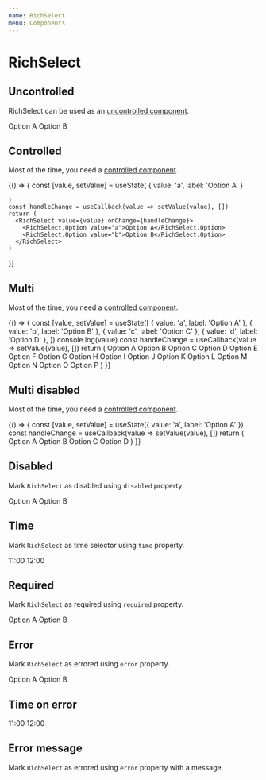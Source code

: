 ```yaml
---
name: RichSelect
menu: Components
---
```



# RichSelect

## Uncontrolled

RichSelect can be used as an [uncontrolled component](https://reactjs.org/docs/uncontrolled-components.html).

<Playground>
  <RichSelect>
    <RichSelect.Option value="a">Option A</RichSelect.Option>
    <RichSelect.Option value="b">Option B</RichSelect.Option>
  </RichSelect>
</Playground>

## Controlled

Most of the time, you need a [controlled component](https://reactjs.org/docs/forms.html).

<Playground>
  {() => {
    const [value, setValue] = useState(
      { value: 'a', label: 'Option A' }


    )
    const handleChange = useCallback(value => setValue(value), [])
    return (
      <RichSelect value={value} onChange={handleChange}>
        <RichSelect.Option value="a">Option A</RichSelect.Option>
        <RichSelect.Option value="b">Option B</RichSelect.Option>
      </RichSelect>
    )

}}

</Playground>


## Multi

Most of the time, you need a [controlled component](https://reactjs.org/docs/forms.html).

<Playground>
  {() => {
    const [value, setValue] = useState([
      { value: 'a', label: 'Option A' },
      { value: 'b', label: 'Option B' },
      { value: 'c', label: 'Option C' },
      { value: 'd', label: 'Option D' },
    ])
    console.log(value)
    const handleChange = useCallback(value => setValue(value), [])
    return (
      <RichSelect value={value} onChange={handleChange} isMulti required>
        <RichSelect.Option value="a">Option A</RichSelect.Option>
        <RichSelect.Option value="b">Option B</RichSelect.Option>
        <RichSelect.Option value="c">Option C</RichSelect.Option>
        <RichSelect.Option value="d">Option D</RichSelect.Option>
        <RichSelect.Option value="e">Option E</RichSelect.Option>
        <RichSelect.Option value="f">Option F</RichSelect.Option>
        <RichSelect.Option value="g">Option G</RichSelect.Option>
        <RichSelect.Option value="h">Option H</RichSelect.Option>
        <RichSelect.Option value="i">Option I</RichSelect.Option>
        <RichSelect.Option value="j">Option J</RichSelect.Option>
        <RichSelect.Option value="k">Option K</RichSelect.Option>
        <RichSelect.Option value="l">Option L</RichSelect.Option>
        <RichSelect.Option value="m">Option M</RichSelect.Option>
        <RichSelect.Option value="n">Option N</RichSelect.Option>
        <RichSelect.Option value="o">Option O</RichSelect.Option>
        <RichSelect.Option value="p">Option P</RichSelect.Option>
      </RichSelect>
    )
  }}
</Playground>

## Multi disabled

Most of the time, you need a [controlled component](https://reactjs.org/docs/forms.html).

<Playground>
  {() => {
    const [value, setValue] = useState({ value: 'a', label: 'Option A' })
    const handleChange = useCallback(value => setValue(value), [])
    return (
      <RichSelect
        value={value}
        onChange={handleChange}
        isMulti
        required
        disabled
      >
        <RichSelect.Option value="a">Option A</RichSelect.Option>
        <RichSelect.Option value="b">Option B</RichSelect.Option>
        <RichSelect.Option value="c">Option C</RichSelect.Option>
        <RichSelect.Option value="d">Option D</RichSelect.Option>
      </RichSelect>
    )
  }}
</Playground>

## Disabled

Mark `RichSelect` as disabled using `disabled` property.

<Playground>
  <RichSelect disabled>
    <RichSelect.Option value="a">Option A</RichSelect.Option>
    <RichSelect.Option value="b">Option B</RichSelect.Option>
  </RichSelect>
</Playground>

## Time

Mark `RichSelect` as time selector using `time` property.

<Playground>
  <RichSelect time>
    <RichSelect.Option value="11">11:00</RichSelect.Option>
    <RichSelect.Option value="12">12:00</RichSelect.Option>
  </RichSelect>
</Playground>

## Required

Mark `RichSelect` as required using `required` property.

<Playground>
  <RichSelect required>
    <RichSelect.Option value="a">Option A</RichSelect.Option>
    <RichSelect.Option value="b">Option B</RichSelect.Option>
  </RichSelect>
</Playground>

## Error

Mark `RichSelect` as errored using `error` property.

<Playground>
  <RichSelect error>
    <RichSelect.Option value="a">Option A</RichSelect.Option>
    <RichSelect.Option value="b">Option B</RichSelect.Option>
  </RichSelect>
</Playground>

## Time on error

<Playground>
  <RichSelect time error>
    <RichSelect.Option value="11">11:00</RichSelect.Option>
    <RichSelect.Option value="12">12:00</RichSelect.Option>
  </RichSelect>
</Playground>

## Error message

Mark `RichSelect` as errored using `error` property with a message.

<Playground>
  <ErrorTransition error="An error" Component={RichSelect} />
</Playground>

